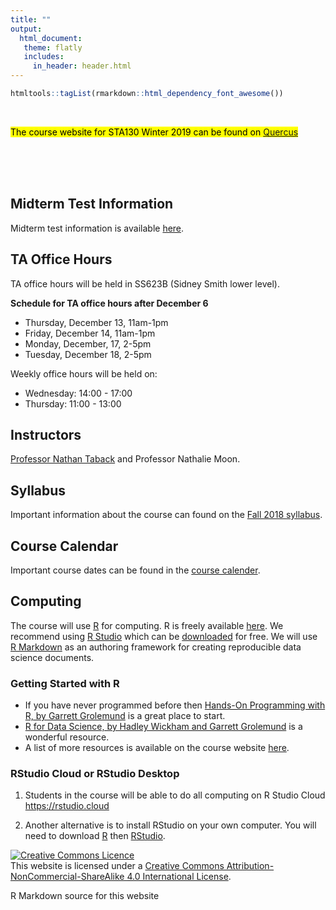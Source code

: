```yaml
---
title: ""
output: 
  html_document:
   theme: flatly
   includes:
     in_header: header.html
---
```

```r
htmltools::tagList(rmarkdown::html_dependency_font_awesome())
```
<br>

<div class=xlfont> 
<mark>The course website for STA130 Winter 2019 can be found on [Quercus](https://q.utoronto.ca) </mark>

</div>

<br>
<br>
<br>


## <span class="glyphicon glyphicon-chevron-right" aria-hidden="true"></span> Midterm Test Information

Midterm test information is available [here](Fall2018/term_test_Fall2018.html).


## <span class="glyphicon glyphicon-chevron-right" aria-hidden="true"></span> TA Office Hours


TA office hours will be held in SS623B (Sidney Smith lower level).  


**Schedule for TA office hours after December 6**

- Thursday, December 13, 11am-1pm
- Friday, December 14, 11am-1pm
- Monday, December, 17, 2-5pm
- Tuesday, December 18, 2-5pm

<div class="second">

Weekly office hours will be held on:

- Wednesday: 14:00 - 17:00
- Thursday: 11:00 - 13:00

</div>

## <span class="glyphicon glyphicon-chevron-right" aria-hidden="true"></span> Instructors

[Professor Nathan Taback](http://utstat.toronto.edu/~nathan/) and Professor Nathalie Moon.

## <span class="glyphicon glyphicon-chevron-right" aria-hidden="true"></span> Syllabus

Important information about the course can found on the [Fall 2018 syllabus](Fall2018/STA130syllabus2018S-Fall2018.html).

## <span class="glyphicon glyphicon-chevron-right" aria-hidden="true"></span> Course Calendar

Important course dates can be found in the [course calender](Fall2018/STA130-Fall2018-Calendar.html).

## <span class="glyphicon glyphicon-chevron-right" aria-hidden="true"></span> Computing

The course will use [R](https://www.r-project.org) for computing. R is freely available [here](http://cran.utstat.utoronto.ca). We recommend using [R Studio](https://www.rstudio.com) which can be [downloaded](http://cran.utstat.utoronto.ca) for free.  We will use [R Markdown](http://rmarkdown.rstudio.com) as an authoring framework for creating reproducible data science documents.

### <span class="glyphicon glyphicon-chevron-right" aria-hidden="true"></span> Getting Started with R

- If you have never programmed before then [Hands-On Programming with R, by Garrett Grolemund](https://d1b10bmlvqabco.cloudfront.net/attach/ighbo26t3ua52t/igp9099yy4v10/igz7vp4w5su9/OReilly_HandsOn_Programming_with_R_2014.pdf) is a great place to start.
- [R for Data Science, by Hadley Wickham and Garrett Grolemund](http://r4ds.had.co.nz) is a wonderful resource. 
- A list of more resources is available on the course website [here](R_resources.html).

### RStudio Cloud or RStudio Desktop

1. Students in the course will be able to do all computing on R Studio Cloud <https://rstudio.cloud>

2. Another alternative is to install RStudio on your own computer.  You will need to download [R](http://cran.utstat.utoronto.ca) then [RStudio](https://www.rstudio.com/products/rstudio/download/#download). 



<a rel="license" href="http://creativecommons.org/licenses/by-nc-sa/4.0/"><img alt="Creative Commons Licence" style="border-width:0" src="https://i.creativecommons.org/l/by-nc-sa/4.0/88x31.png" /></a><br />This website is licensed under a <a rel="license" href="http://creativecommons.org/licenses/by-nc-sa/4.0/">Creative Commons Attribution-NonCommercial-ShareAlike 4.0 International License</a>.

R Markdown source for this website <a href="https://github.com/ntaback/UofT_STA130">
<i class="fa fa-github fa-2x" aria-hidden="true"></i>
</a>

